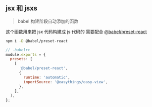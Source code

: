
## jsx 和 jsxs

> babel 构建阶段自动添加的函数

这个函数用来把 jsx 代码构建成 js 代码的 需要配合 [@babel/preset-react](https://www.npmjs.com/package/@babel/preset-react)

```bash
npm i -D @babel/preset-react
```

```js
// .babelrc
module.exports = {
  presets: [
    [
      '@babel/preset-react',
      {
        runtime: 'automatic',
        importSource: '@easythings/easy-view',
      },
    ],
  ],
};
```
